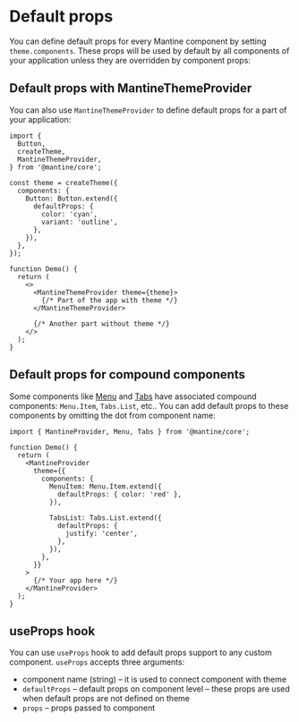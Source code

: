 

# Default props

You can define default props for every Mantine component by setting `theme.components`.
These props will be used by default by all components of your application unless they are overridden by component props:

<Demo data={ThemingDemos.defaultProps} />

## Default props with MantineThemeProvider

You can also use `MantineThemeProvider` to define default props
for a part of your application:

```tsx
import {
  Button,
  createTheme,
  MantineThemeProvider,
} from '@mantine/core';

const theme = createTheme({
  components: {
    Button: Button.extend({
      defaultProps: {
        color: 'cyan',
        variant: 'outline',
      },
    }),
  },
});

function Demo() {
  return (
    <>
      <MantineThemeProvider theme={theme}>
        {/* Part of the app with theme */}
      </MantineThemeProvider>

      {/* Another part without theme */}
    </>
  );
}
```

## Default props for compound components

Some components like [Menu](/core/menu/) and [Tabs](/core/tabs/) have associated compound components:
`Menu.Item`, `Tabs.List`, etc.. You can add default props to these components by omitting the dot from component name:

```tsx
import { MantineProvider, Menu, Tabs } from '@mantine/core';

function Demo() {
  return (
    <MantineProvider
      theme={{
        components: {
          MenuItem: Menu.Item.extend({
            defaultProps: { color: 'red' },
          }),

          TabsList: Tabs.List.extend({
            defaultProps: {
              justify: 'center',
            },
          }),
        },
      }}
    >
      {/* Your app here */}
    </MantineProvider>
  );
}
```

## useProps hook

You can use `useProps` hook to add default props support to any custom component.
`useProps` accepts three arguments:

- component name (string) – it is used to connect component with theme
- `defaultProps` – default props on component level – these props are used when default props are not defined on theme
- `props` – props passed to component

<Demo data={ThemingDemos.usePropsHook} />
